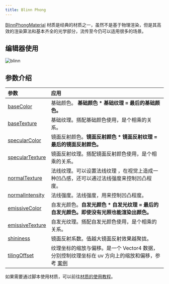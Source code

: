 ```yaml
---
title: Blinn Phong
---
```


[BlinnPhongMaterial](/apis/core/#BlinnPhongMaterial) 材质是经典的材质之一，虽然不是基于物理渲染，但是其高效的渲染算法和基本齐全的光学部分，流传至今仍可以适用很多的场景。

## 编辑器使用

<Image  src="https://gw.alipayobjects.com/zos/OasisHub/eaa93827-29a4-46ad-b9d3-f179fa200c57/blinn.gif" alt="blinn" />

## 参数介绍

| 参数 | 应用 |
| :-- | :-- |
| [baseColor](/apis/core/#BlinnPhongMaterial-baseColor) | 基础颜色。 **基础颜色 \* 基础纹理 = 最后的基础颜色。** |
| [baseTexture](/apis/core/#BlinnPhongMaterial-baseTexture) | 基础纹理。搭配基础颜色使用，是个相乘的关系。 |
| [specularColor](/apis/core/#BlinnPhongMaterial-specularColor) | 镜面反射颜色。**镜面反射颜色 \* 镜面反射纹理 = 最后的镜面反射颜色。** |
| [specularTexture](/apis/core/#BlinnPhongMaterial-specularTexture) | 镜面反射纹理。搭配镜面反射颜色使用，是个相乘的关系。 |
| [normalTexture](/apis/core/#BlinnPhongMaterial-normalTexture) | 法线纹理。可以设置法线纹理 ，在视觉上造成一种凹凸感，还可以通过法线强度来控制凹凸程度。 |
| [normalIntensity ](/apis/core/#BlinnPhongMaterial-normalIntensity) | 法线强度。法线强度，用来控制凹凸程度。 |
| [emissiveColor](/apis/core/#BlinnPhongMaterial-emissiveColor) | 自发光颜色。**自发光颜色 \* 自发光纹理 = 最后的自发光颜色。即使没有光照也能渲染出颜色。** |
| [emissiveTexture](/apis/core/#BlinnPhongMaterial-emissiveTexture) | 自发光纹理。搭配自发光颜色使用，是个相乘的关系。 |
| [shininess](/apis/core/#BlinnPhongMaterial-shininess) | 镜面反射系数。值越大镜面反射效果越聚拢。 |
| [tilingOffset](/apis/core/#BlinnPhongMaterial-tilingOffset) | 纹理坐标的缩放与偏移。是一个 Vector4 数据，分别控制纹理坐标在 uv 方向上的缩放和偏移，参考 [案例](/embed/tiling-offset) |

如果需要通过脚本使用材质，可以前往[材质的使用教程](/docs/graphics/material/examples/create/#3-脚本方式)。
